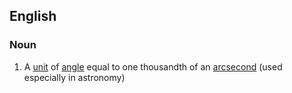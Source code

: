 ==English==

===Noun===
{{en-noun}}

# A [[unit]] of [[angle]] equal to one thousandth of an [[arcsecond]] (used especially in astronomy)